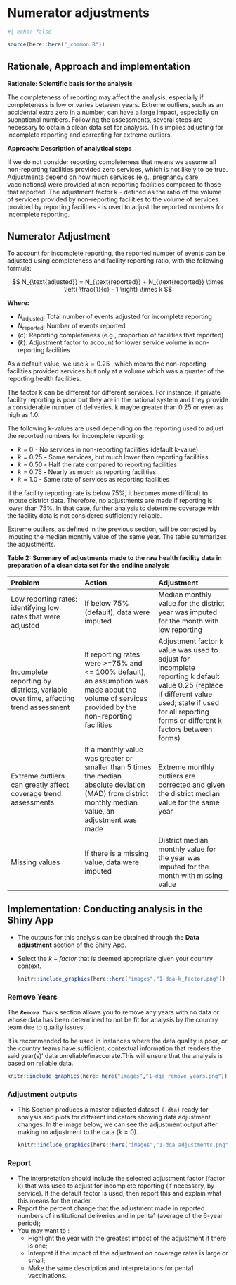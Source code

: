 # Numerator adjustments {#numerator-adjustments}

```r
#| echo: false

source(here::here("_common.R"))
```

## Rationale, Approach and implementation {#sec-dqa-adjust-science}

**Rationale: Scientific basis for the analysis**

The completeness of reporting may affect the analysis, especially if completeness is low or varies between years. Extreme outliers, such as an accidental extra zero in a number, can have a large impact, especially on subnational numbers. Following the assessments, several steps are necessary to obtain a clean data set for analysis. This implies adjusting for incomplete reporting and correcting for extreme outliers.

**Approach: Description of analytical steps**

If we do not consider reporting completeness that means we assume all non-reporting facilities provided zero services, which is not likely to be true. Adjustments depend on how much services (e.g., pregnancy care, vaccinations) were provided at non-reporting facilities compared to those that reported. The adjustment factor k - defined as the ratio of the volume of services provided by non-reporting facilities to the volume of services provided by reporting facilities - is used to adjust the reported numbers for incomplete reporting.

## Numerator Adjustment {#sec-numerator-adjustment}

To account for incomplete reporting, the reported number of events can be adjusted using completeness and facility reporting ratio, with the following formula:

$$
N_{\text{adjusted}} = N_{\text{reported}} + N_{\text{reported}} \times \left( \frac{1}{c} - 1 \right) \times k
$$

**Where:**

-   $N_{\text{adjusted}}$: Total number of events adjusted for incomplete reporting
-   $N_{\text{reported}}$: Number of events reported
-   $( c )$: Reporting completeness (e.g., proportion of facilities that reported)
-   $( k )$: Adjustment factor to account for lower service volume in non-reporting facilities

As a default value, we use $k=0.25$ , which means the non-reporting facilities provided services but only at a volume which was a quarter of the reporting health facilities.

The factor k can be different for different services. For instance, if private facility reporting is poor but they are in the national system and they provide a considerable number of deliveries, k maybe greater than 0.25 or even as high as 1.0.

The following k-values are used depending on the reporting used to adjust the reported numbers for incomplete reporting:

-   $k=0$ - No services in non-reporting facilities (default k-value)
-   $k=0.25$ ***-*** Some services, but much lower than reporting facilities
-   $k=0.50$ ***-*** Half the rate compared to reporting facilities
-   $k=0.75$ ***-*** Nearly as much as reporting facilities
-   $k= 1.0$ - Same rate of services as reporting facilities

If the facility reporting rate is below 75%, it becomes more difficult to impute district data. Therefore, no adjustments are made if reporting is lower than 75%. In that case, further analysis to determine coverage with the facility data is not considered sufficiently reliable.

Extreme outliers, as defined in the previous section, will be corrected by imputing the median monthly value of the same year. The table summarizes the adjustments.

**Table 2: Summary of adjustments made to the raw health facility data in preparation of a clean data set for the endline analysis**

| **Problem** | **Action** | **Adjustment** |
|:-----------------------|:-----------------------|:-----------------------|
| Low reporting rates: identifying low rates that were adjusted | If below 75% (default), data were imputed | Median monthly value for the district year was imputed for the month with low reporting |
| Incomplete reporting by districts, variable over time, affecting trend assessment | If reporting rates were \>=75% and \<= 100% default), an assumption was made about the volume of services provided by the non-reporting facilities | Adjustment factor k value was used to adjust for incomplete reporting k default value 0.25 (replace if different value used; state if used for all reporting forms or different k factors between forms) |
| Extreme outliers can greatly affect coverage trend assessments | If a monthly value was greater or smaller than 5 times the median absolute deviation (MAD) from district monthly median value, an adjustment was made | Extreme monthly outliers are corrected and given the district median value for the same year |
| Missing values | If there is a missing value, data were imputed | District median monthly value for the year was imputed for the month with missing value |

## Implementation: Conducting analysis in the Shiny App {#sec-dqa-adjust-implement}

-   The outputs for this analysis can be obtained through the **Data adjustment** section of the Shiny App.

-   Select the $k-factor$ that is deemed appropriate given your country context.

    ```r
    knitr::include_graphics(here::here("images","1-dqa-k_factor.png"))
    ```

### Remove Years

The ***`Remove Years`*** section allows you to remove any years with no data or whose data has been determined to not be fit for analysis by the country team due to quality issues.

It is recommended to be used in instances where the data quality is poor, or the country teams have sufficient, contextual information that renders the said year(s)' data unreliable/inaccurate.This will ensure that the analysis is based on reliable data.

```r
knitr::include_graphics(here::here("images","1-dqa_remove_years.png"))
```

### Adjustment outputs {#sec-dqa-adjust-outputs}

-   This Section produces a master adjusted dataset `(.dta)` ready for analysis and plots for different indicators showing data adjustment changes. In the image below, we can see the adjustment output after making no adjustment to the data $(k=0)$.

    ```r
    knitr::include_graphics(here::here("images","1-dqa_adjustments.png"))
    ```

### **Report** {#sec-dqa-adjust-report}

-   The interpretation should include the selected adjustment factor (factor k) that was used to adjust for incomplete reporting (if necessary, by service). If the default factor is used, then report this and explain what this means for the reader.
-   Report the percent change that the adjustment made in reported numbers of institutional deliveries and in penta1 (average of the 6-year period);
-   You may want to :
    -   Highlight the year with the greatest impact of the adjustment if there is one;
    -   Interpret if the impact of the adjustment on coverage rates is large or small;
    -   Make the same description and interpretations for penta1 vaccinations.
